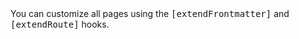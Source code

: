 [extendFrontmatter]: /guide/modules#islandspages
[extendRoute]: /guide/modules#islandspages

<Tip title="Page Hooks 🎣">
You can customize all pages using the <kbd>[extendFrontmatter]</kbd> and <kbd>[extendRoute]</kbd> hooks.
</Tip>
